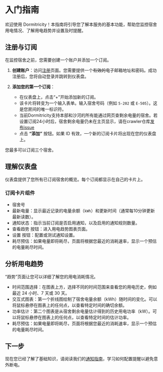 
# 入门指南

欢迎使用 Dormitricity！本指南将引导您了解本服务的基本功能，帮助您监控宿舍用电情况、了解用电趋势并设置及时提醒。

## 注册与订阅

在监控宿舍之前，您需要创建一个账户并添加一个订阅。

1.  **创建账户**：访问[注册](/register)页面。您需要提供一个<s>有效的</s>电子邮箱地址和密码。成功注册后，您将自动登录并跳转到仪表盘。

2.  **添加您的第一个订阅**：
    *   在仪表盘上，点击“+”开始添加新的订阅。
    *   该卡片将转变为一个输入表单。输入宿舍号码（例如 `5-202` 或 `E-505`）。这是您房间的唯一标识符。
    *   当前Dormitricity支持本部和沙河的所有能通过网页查剩余电量的宿舍。若设置订阅24小时后，宿舍剩余电量仍未在主页显示，请在crawler仓库[发布issue](https://github.com/KeithCoreDumped/dormitricity-crawler/issues/new)
    *   点击 **“添加”** 按钮。如果 ID 有效，一个新的订阅卡片将出现在您的仪表盘上。

您最多可以订阅三个宿舍。

## 理解仪表盘

仪表盘提供了您所有已订阅宿舍的概览。每个订阅都显示在自己的卡片上。

### 订阅卡片组件

*   宿舍号
*   最新电量：显示最近记录的电量余额（`kWh`）和更新时间（通常每10分钟更新最新读数）。
*   通知状态：指示当前订阅是否启用通知，以及启用的通知规则数量。
*   查看趋势<LineChart className="h-4 w-4 inline-block align-text-bottom ml-1" /> 按钮：进入用电趋势图表页面。
*   设置<Settings className="h-4 w-4 inline-block align-middle ml-1" /> 按钮：配置或测试通知设置。
*   耗尽预估：如果电量即将耗尽，页面将根据您最近的消耗速率，显示一个预估的电量耗尽时间。

## 分析用电趋势

“趋势”页面让您可以详细了解您的用电消耗情况。

*   时间范围选择：在图表上方，选择不同的时间范围来查看您的用电历史，例如最近 24 小时、7 天或 30 天。
*   交互式图表：第一个折线图绘制了宿舍电量余额（kWh）随时间的变化。可以将鼠标悬停在图表上的任何点，以查看特定时间的确切余额。
*   功率估计：第二个图表是从宿舍剩余电量估计得到的历史用电功率（kW）。可以将鼠标悬停在图表上的任何点，以查看特定时间的估计功率。
*   耗尽预估：如果电量即将耗尽，页面将根据您最近的消耗速率，显示一个预估的电量耗尽时间。


## 下一步

现在您已经了解了基础知识，请阅读我们的[通知指南](/docs/zh/notification)，学习如何配置提醒以避免意外断电。
